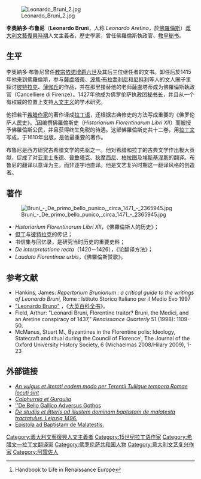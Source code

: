 [[File:Leonardo_Bruni_2.jpg|thumb]]

'''李奧納多·布鲁尼'''（'''Leonardo Bruni'''，人称 ''Leonardo Aretino''，{{bd|1370年|於[[阿雷佐省|阿雷佐]]|1444年|3月9日|catIdx=B}}於[[佛羅倫斯|佛羅倫斯]]）[[義大利文藝復興時期|義大利文藝復興時期]]人文主義者，歷史學家，曾任佛羅倫斯執政官、[[教皇|教皇]][[秘书|秘书]]。

==生平==
李奧納多·布鲁尼曾任[[教宗|教宗]][[依諾增爵六世|依諾增爵六世]]及其后三位继任者的文书。卸任后於1415年他来到佛羅倫斯，参与[[薩盧塔蒂|薩盧塔蒂]]、[[波焦·布拉喬利尼|波焦·布拉喬利尼]]和[[尼科利|尼科利]]等人的文人圈子里探讨[[彼特拉克|彼特拉克]]、[[薄伽丘|薄伽丘]]的作品，并在那里接替他的老师薩盧塔蒂成为佛羅倫斯執政官（Cancelliere di Firenze）。1427年他成为佛罗伦萨执政团[[秘书长|秘书长]]，并且从一个有权威的位置上支持[[人文主义|人文主义]]的学术研究。

他把若干[[希腊|希腊]][[作家|作家]]的著作译成[[拉丁语|拉丁语]]，还根据古典修史的方法写成重要的《佛罗伦萨人民史》。<ref>Handbook to Life in Renaissance Europe</ref>因编撰佛羅倫斯史（''Historiarium Florentinarum Libri XII''）而被授予佛羅倫斯公民，并且获得终生免税的待遇。这部佛羅倫斯史共十二卷，用[[拉丁文|拉丁文]]写成，于1610年出版，是他最重要的著作。

布鲁尼是西方研究古希腊文学的先驱之一。他对希腊和拉丁的古典文学作出极大贡献，促成了对[[亚里士多德|亚里士多德]]、[[普鲁塔克|普鲁塔克]]、[[狄摩西尼|狄摩西尼]]、[[柏拉图|柏拉图]]及[[埃斯基涅斯|埃斯基涅斯]]的翻译。布鲁尼的翻译以意译为主，而非逐字地直译。他是文艺复兴时期这一翻译风格的创造者。

==著作==
[[File:Bruni_-_De_primo_bello_punico,_circa_1471_-_2365945.jpg|thumb]]
* ''Historiarium Florentinarum Libri XII''，《佛羅倫斯人的历史》；
* [[但丁|但丁]]与[[彼特拉克|彼特拉克]]的传记；
* 书信集与回忆录，是研究当时历史的重要史料；
* ''De interpretatione recta''（1420－1426），《论翻译方法》；
* ''Laudato Florentinae urbis''，《佛羅倫斯赞歌》。

==参考文献==
*Hankins, James: ''Repertorium Brunianum : a critical guide to the writings of Leonardo Bruni,''  Rome : Istituto Storico Italiano per il Medio Evo 1997
*[http://www.britannica.com/eb/article-9016783/Leonardo-Bruni "Leonardo Bruno"] {{Wayback|url=http://www.britannica.com/eb/article-9016783/Leonardo-Bruni |date=20080526120005 }}，《[[大英百科全书|大英百科全书]]》。
*Field, Arthur: "Leonardi Bruni, Florentine traitor? Bruni, the Medici, and an Aretine conspiracy of 1437," ''Renaissance Quarterly''  51 (1998): 1109-50.
*McManus, Stuart M., Byzantines in the Florentine polis: Ideology, Statecraft and ritual during the Council of Florence', The Journal of the Oxford University History Society, 6 (Michaelmas 2008/Hilary 2009), 1-23
{{Reflist}}

==外部链接==
* [https://web.archive.org/web/20061029203005/http://www.bibliotecaitaliana.it:6336/dynaweb/bibit/autori/b/bruni/an_vulgus ''An vulgus et literati eodem modo per Terentii Tullique tempora Romae locuti sint'']
* [http://visualiseur.bnf.fr/Visualiseur?Destination=Gallica&O=NUMM-70227 ''Calphurnia et Gurgulia''] {{Wayback|url=http://visualiseur.bnf.fr/Visualiseur?Destination=Gallica&O=NUMM-70227 |date=20210318182323 }}
* [http://visualiseur.bnf.fr/Visualiseur?Destination=Gallica&O=NUMM-60187 ''De Bello Gallico Adversus Gothos] {{Wayback|url=http://visualiseur.bnf.fr/Visualiseur?Destination=Gallica&O=NUMM-60187 |date=20201123210805 }}
* [https://archive.is/20130112124422/http://www.aussagenlogik.org/leonardo-bruni-de-studiis-litteris/ ''De studijs et litteris ad illustem dominam baptistam de malatesta tractatulus. Leipzig 1496.'']
* [http://www.lib.uchicago.edu/cgi-bin/eos/eos_page.pl?DPI=100&callnum=Ms_35&object=187 Epistola ad Baptistam de Malatestis.] {{Wayback|url=http://www.lib.uchicago.edu/cgi-bin/eos/eos_page.pl?DPI=100&callnum=Ms_35&object=187 |date=20201109220431 }}

{{Authority control}}
[[Category:義大利文藝復興人文主義者|Category:義大利文藝復興人文主義者]]
[[Category:15世纪拉丁语作家|Category:15世纪拉丁语作家]]
[[Category:希腊文—拉丁文翻译家|Category:希腊文—拉丁文翻译家]]
[[Category:佛罗伦萨共和国人物|Category:佛罗伦萨共和国人物]]
[[Category:意大利文艺复兴作家|Category:意大利文艺复兴作家]]
[[Category:阿雷佐人|Category:阿雷佐人]]